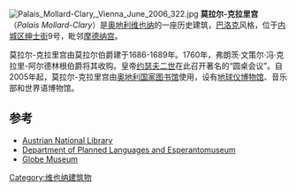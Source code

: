 [[Image:Palais_Mollard-Clary,_Vienna_June_2006_322.jpg|thumb]]
'''莫拉尔-克拉里宫'''（''Palais Mollard-Clary''）是[[奥地利|奥地利]][[维也纳|维也纳]]的一座历史建筑，[[巴洛克|巴洛克]]风格，位于[[内城区_(维也纳)|内城区]][[绅士街_(维也纳)|绅士街]]9号，毗邻[[摩德纳宫|摩德纳宫]]。

莫拉尔-克拉里宫由莫拉尔伯爵建于1686-1689年。1760年，弗朗茨·文策尔·冯·克拉里-阿尔德林根伯爵将其收购。皇帝[[约瑟夫二世_(神圣罗马帝国)|约瑟夫二世]]在此召开著名的“圆桌会议”。自2005年起，莫拉尔-克拉里宫由[[奥地利国家图书馆|奥地利国家图书馆]]使用，设有[[地球仪博物馆|地球仪博物馆]]、音乐部和世界语博物馆。

==参考==
{{commons category|Palais Mollard-Clary}}
*[https://web.archive.org/web/20070304234816/http://www.onb.ac.at/index_eng.htm Austrian National Library]
*[https://web.archive.org/web/20070228143245/http://www.onb.ac.at/ev/collections/esperanto/index.htm Department of Planned Languages and Esperantomuseum]
*[https://web.archive.org/web/20070704183250/http://www.onb.ac.at/ev/collections/globe-museum/index.htm Globe Museum]
{{coord|48|12|34|N|16|21|55|E|region:AT-9_type:landmark|display=title}}

[[Category:维也纳建筑物|Category:维也纳建筑物]]